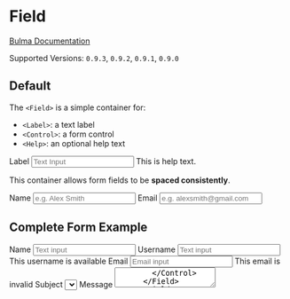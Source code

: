 


<Meta title="Form/Field" component={Field} />

# Field

[Bulma Documentation](https://bulma.io/documentation/form/general/#form-field)

Supported Versions: `0.9.3`, `0.9.2`, `0.9.1`, `0.9.0`

## Default

The `<Field>` is a simple container for:

- `<Label>`: a text label
- `<Control>`: a form control
- `<Help>`: an optional help text

<Canvas>
  <Story name="Default">
    <Field>
      <Label>Label</Label>
      <Control>
        <Input placeholder="Text Input" />
      </Control>
      <Help>This is help text.</Help>
    </Field>
  </Story>
</Canvas>

This container allows form fields to be **spaced consistently**.

<Canvas>
  <Story name="Spaced Fields">
    <React.Fragment>
      <Field>
        <Label>Name</Label>
        <Control>
          <Input placeholder="e.g. Alex Smith" />
        </Control>
      </Field>
      <Field>
        <Label>Email</Label>
        <Control>
          <Input type="email" placeholder="e.g. alexsmith@gmail.com" />
        </Control>
      </Field>
    </React.Fragment>
  </Story>
</Canvas>

## Complete Form Example

<Canvas>
  <Story name="Form Example">
    <React.Fragment>
      <Field>
        <Label>Name</Label>
        <Control>
          <Input placeholder="Text input" />
        </Control>
      </Field>
      <Field>
        <Label>Username</Label>
        <Control iconsLeft iconsRight>
          <Input color="success" placeholder="Text input" />
          <Icon size="small" align="left">
            <FontAwesomeIcon icon={faUser} />
          </Icon>
          <Icon size="small" align="right">
            <FontAwesomeIcon icon={faCheck} />
          </Icon>
        </Control>
        <Help color="success">This username is available</Help>
      </Field>
      <Field>
        <Label>Email</Label>
        <Control iconsLeft iconsRight>
          <Input type="email" color="danger" placeholder="Email input" />
          <Icon size="small" align="left">
            <FontAwesomeIcon icon={faEnvelope} />
          </Icon>
          <Icon size="small" align="right">
            <FontAwesomeIcon icon={faTriangleExclamation} />
          </Icon>
        </Control>
        <Help color="danger">This email is invalid</Help>
      </Field>
      <Field>
        <Label>Subject</Label>
        <Control>
          <Select>
            <Select.Content>
              <Select.Option>Select dropdown</Select.Option>
              <Select.Option>With options</Select.Option>
            </Select.Content>
          </Select>
        </Control>
      </Field>
      <Field>
        <Label>Message</Label>
        <Control>
          <Textarea placeholder="Textarea" />
        </Control>
      </Field>
      <Field>
        <Control>
          <Checkbox>
            <input type="checkbox" />
            <span>{' I agree to the '}<a>{'terms and conditions'}</a></span>
          </Checkbox>
        </Control>
      </Field>
      <Field>
        <Control>
          <Radio>
            <input type="radio" name="answer" />
            <span>{' Yes'}</span>
          </Radio>
          <Radio>
            <input type="radio" name="answer" />
            <span>{' No'}</span>
          </Radio>
        </Control>
      </Field>
      <Field grouped>
        <Control>
          <Button color="link">Submit</Button>
        </Control>
        <Control>
          <Button color="link" light>Cancel</Button>
        </Control>
      </Field>
    </React.Fragment>
  </Story>
</Canvas>

## Disabled Form

You can disable part or a whole form by wrapping a set of controls in a `<fieldset>` with the `disabled` prop.

<Canvas>
  <Story name="Disabled Form">
    <fieldset disabled>
      <Field>
        <Label>Name</Label>
        <Control>
          <Input placeholder="e.g. Alex Smith" />
        </Control>
      </Field>
      <Field>
        <Label>Email</Label>
        <Control>
          <Input type="email" placeholder="e.g. alexsmith@gmail.com" />
        </Control>
      </Field>
    </fieldset>
  </Story>
</Canvas>

## Field Props

<ArgsTable of={Field} />

## Field.Label Props

<ArgsTable of={Field.Label} />

## Field.Label Props

<ArgsTable of={Field.Label} />

